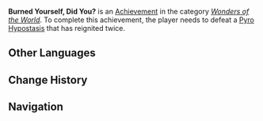 {{Achievement Infobox
|title        = 
|id           = 82102
|order id     = 2103
|category     = Wonders of the World
|description  = Defeat a [[Pyro Hypostasis]] that has reignited twice.
|requirements = 
|primogems    = 5
|tracking     = 
|hidden       = 1
|topic        = Pyro Hypostasis
|type         = Boss
}}
'''Burned Yourself, Did You?''' is an [[Achievement]] in the category ''[[Wonders of the World]]''. To complete this achievement, the player needs to defeat a [[Pyro Hypostasis]] that has reignited twice.
<!--
==Trivia==

==Video Guides==
{{EVT
|video1   = 
|caption1 = 
}}
-->
==Other Languages==
{{Other Languages
|en      = Burned Yourself, Did You?
|zhs     = 把自己烧着了吧？
|zhs_rm  = Bǎ Zìjǐ Shāozháole ba?
|zht     = 燒到自己了吧？
|zht_rm  = Bǎ Zìjǐ Shāozháole ba?
|zh_tl   = Did You Burn Yourself?
|ja      = 自分を燃やしたの？
|ja_rm   = Jibun wo Moyashita no?
|ja_tl   = Did You Burn Yourself?
|ko      = 불장난은 위험해
|ko_rm   = Buljangnan-eun Wiheomhae
|ko_tl   = Playing with Fire is Dangerous
|es      = Te quemaste, ¿cierto?
|es_tl   = You Burned Yourself, Right?
|fr      = Ouh, ça brûle !
|fr_tl   = Oh, it Burns!
|ru      = Ну что, обжёгся?
|ru_tl   = 
|th      = หรือจะเล่นกับไฟ?
|th_rm   = 
|th_tl   = 
|vi      = Đốt nhầm bản thân rồi đúng không?
|vi_tl   = 
|de      = Du hast dich verbrannt, stimmt’s?
|de_tl   = You Burned Yourself, Am I Right?
|id      = Kamu Terbakar?
|id_tl   = You've Burned Yourself?
|pt      = Você Se Queimou, Não É Mesmo?
|pt_tl   = 
}}

==Change History==
{{Change History|2.0}}
<!--
==References==
{{Reflist}}
-->
==Navigation==
{{Achievement Navbox|Wonders of the World|Boss}}